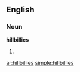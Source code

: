 ==English==
===Noun===
'''hillbillies'''
# {{plural of|[[hillbilly]]}}

[[ar:hillbillies]]
[[simple:hillbillies]]